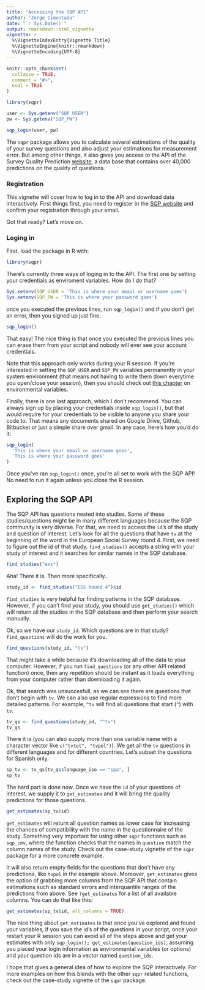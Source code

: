 ---
title: "Accessing the SQP API"
author: "Jorge Cimentada"
date: "`r Sys.Date()`"
output: rmarkdown::html_vignette
vignette: >
  %\VignetteIndexEntry{Vignette Title}
  %\VignetteEngine{knitr::rmarkdown}
  %\VignetteEncoding{UTF-8}
---

```{r, echo = FALSE, warning=FALSE, message=FALSE}
knitr::opts_chunk$set(
  collapse = TRUE,
  comment = "#>",
  eval = TRUE
)
```

```{r, echo = FALSE}
library(sqpr)

user <- Sys.getenv("SQP_USER")
pw <- Sys.getenv("SQP_PW")

sqp_login(user, pw)
```


The `sqpr` package allows you to calculate several estimations of the quality of your survey questions and also adjust your estimations for measurement error. But among other things, it also gives you access to the API of the Survey Quality Prediction [website](http://sqp.upf.edu/), a data base that contains over 40,000 predictions on the quality of questions.

### Registration

This vignette will cover how to log in to the API and download data interactively. First things first, you need to register in the [SQP website](http://sqp.upf.edu/accounts/register/) and confirm your registration through your email.

Got that ready? Let's move on.

### Loging in

First, load the package in R with:
```{r, eval = FALSE}
library(sqpr)
```

There's currently three ways of loging in to the API. The first one by setting your credentials as enviroment variables. How do I do that?

```{r, eval = FALSE}
Sys.setenv(SQP_USER = 'This is where your email or username goes')
Sys.setenv(SQP_PW = 'This is where your password goes')
```

once you executed the previous lines, run `sqp_login()` and if you don't get an error, then you signed up just fine.

```{r, eval = FALSE}
sqp_login()
```


That easy! The nice thing is that once you executed the previous lines you can erase them from your script and nobody will ever see your account credentials.

Note that this approach only works during your R session. If you're interested in setting the `SQP_USER` and `SQP_PW` variables permanently in your system environment (that means not having to write them down everytime you open/close your session), then you should check out [this chapter](https://csgillespie.github.io/efficientR/r-startup.html#renviron) on environmental variables.

Finally, there is one last approach, which I don't recommend. You can always sign up by placing your credentials inside `sqp_login()`, but that would require for your credentials to be visible to anyone you share your code to. That means any documents shared on Google Drive, Github, Bitbucket or just a simple share over gmail. In any case, here's how you'd do it:

```{r, eval = FALSE}
sqp_login(
  'This is where your email or username goes',
  'This is where your password goes'
)
```

Once you've ran `sqp_login()` once, you're all set to work with the SQP API! No need to run it again unless you close the R session.

## Exploring the SQP API

The SQP API has questions nested into studies. Some of these studies/questions might be in many different languages because the SQP community is very diverse. For that, we need to access the `id`'s of the study and question of interest. Let's look for all the questions that have `tv` at the beginning of the word in the European Social Survey round 4. First, we need to figure out the id of that study. `find_studies()` accepts a string with your study of interest and it searches for similar names in the SQP database.

```{r}
find_studies("ess")
```

Aha! There it is. Then more specifically..
```{r}
study_id <- find_studies("ESS Round 4")$id
```

`find_studies` is very helpful for finding patterns in the SQP database. However, if you can't find your study, you should use `get_studies()` which will return all the studies in the SQP database and then perform your search manually.


Ok, so we have our `study_id`. Which questions are in that study? `find_questions` will do the work for you.

```{r}
find_questions(study_id, "tv")
```

That might take a while because it's downloading all of the data to your computer. However, if you run `find_questions` (or any other API related function) once, then any repetition should be instant as it loads everything from your computer rather than downloading it again.

Ok, that search was unsuccesfull, as we can see there are questions that don't begin with `tv`. We can also use regular expressions to find more detailed patterns. For example, `^tv` will find all questions that start (`^`) with `tv`.

```{r}
tv_qs <- find_questions(study_id, "^tv")
tv_qs
```

There it is (you can also supply more than one variable name with a character vector like `c("tvtot", "tvpol")`). We get all the `tv` questions in different languages and for different countries. Let's subset the questions for Spanish only.

```{r}
sp_tv <- tv_qs[tv_qs$language_iso == "spa", ]
sp_tv
```

The hard part is done now. Once we have the `id` of your questions of interest, we supply it to `get_estimates` and it will bring the quality predictions for those questions.

```{r}
get_estimates(sp_tv$id)
```

`get_estimates` will return all question names as lower case for increasing the chances of compatibility with the name in the questionnaire of the study. Something very important for using other `sqpr` functions such as `sqp_cmv`, where the function checks that the names in `question` match the column names of the study. Check out the case-study vignette of the `sqpr` package for a more concrete example.

It will also return empty fields for the questions that don't have any predictions, like `tvpol` in the example above. Moreover, `get_estimates` gives the option of grabbing more columns from the SQP API that contain estimations such as standard errors and interquantile ranges of the predictions from above. See `?get_estimates` for a list of all available columns. You can do that like this:

```{r}
get_estimates(sp_tv$id, all_columns = TRUE)
```

The nice thing about `get_estimates` is that once you've explored and found your variables, if you save the id's of the questions in your script, once your restart your R session you can avoid all of the steps above and get your estimates with only `sqp_login(); get_estimates(question_ids)`, assuming you placed your login information as environmental variables (or options) and your question ids are in a vector named `question_ids`.

I hope that gives a general idea of how to explore the SQP interactively. For more examples on how this blends with the other `sqpr` related functions, check out the case-study vignette of the `sqpr` package.







